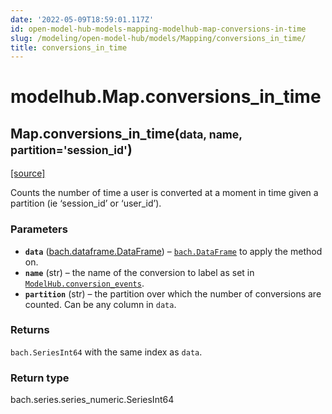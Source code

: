 ```yaml
---
date: '2022-05-09T18:59:01.117Z'
id: open-model-hub-models-mapping-modelhub-map-conversions-in-time
slug: /modeling/open-model-hub/models/Mapping/conversions_in_time/
title: conversions_in_time
---
```


# modelhub.Map.conversions_in_time

<div className="method">

<h2 className="signature-method"><span className="additional-name">Map.</span><span className="name">conversions_in_time(</span><small className="parameter-list"><span className="parameter" id="data">data</span>, <span className="parameter" id="name">name</span>, <span className="parameter" id="partition">partition='session_id'</span></small>)</h2>


&#8203;<span className="view-source">[[source]](https://github.com/objectiv/objectiv-analytics/blob/main/modelhub/modelhub/map.py)</span>

<div className="content">

Counts the number of time a user is converted at a moment in time given a partition (ie ‘session_id’
or ‘user_id’).


### Parameters

* **`data`** ([bach.dataframe.DataFrame](/modeling/bach/api-reference/DataFrame/index.mdx)) – [`bach.DataFrame`](/modeling/bach/api-reference/DataFrame/index.mdx) to apply the method on.
* **`name`** (str) – the name of the conversion to label as set in
[`ModelHub.conversion_events`](/modeling/open-model-hub/api-reference/ModelHub/modelhub.ModelHub.conversion_events.mdx).
* **`partition`** (str) – the partition over which the number of conversions are counted. Can be any column
in `data`.



### Returns

`bach.SeriesInt64` with the same index as `data`.



### Return type

bach.series.series_numeric.SeriesInt64



</div>


</div>
